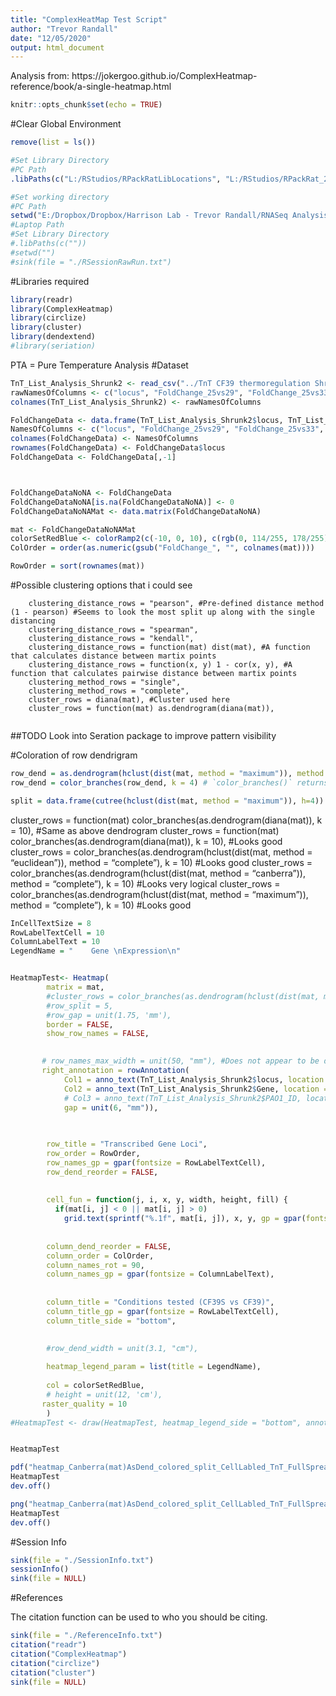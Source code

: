 ```yaml
---
title: "ComplexHeatMap Test Script"
author: "Trevor Randall"
date: "12/05/2020"
output: html_document
---
```


Analysis from: https://jokergoo.github.io/ComplexHeatmap-reference/book/a-single-heatmap.html

```r
knitr::opts_chunk$set(echo = TRUE)
```


#Clear Global Environment
```r
remove(list = ls())
```


```r
#Set Library Directory
#PC Path
.libPaths(c("L:/RStudios/RPackRatLibLocations", "L:/RStudios/RPackRat_2019_04_DESEQLibs"))

#Set working directory
#PC Path
setwd("E:/Dropbox/Dropbox/Harrison Lab - Trevor Randall/RNASeq Analysis/RNASeqAnlyPkrat_2020_03/Analysis Temp X vs X/Secondary Analyses/CF39 25_vs_OtherTemps/TnT Heatmaps")
#Laptop Path
#Set Library Directory
#.libPaths(c(""))
#setwd("")
#sink(file = "./RSessionRawRun.txt") 
``` 


#Libraries required
```r
library(readr)
library(ComplexHeatmap)
library(circlize)
library(cluster)
library(dendextend)
#library(seriation)
```

PTA = Pure Temperature Analysis
#Dataset
```r
TnT_List_Analysis_Shrunk2 <- read_csv("../TnT CF39 thermoregulation Shrunk2-2.csv")
rawNamesOfColumns <- c("locus", "FoldChange_25vs29", "FoldChange_25vs33", "FoldChange_25vs37", "FoldChange_25vs41", "Gene", "Product", "PAO1_ID", "Protein Description")
colnames(TnT_List_Analysis_Shrunk2) <- rawNamesOfColumns

FoldChangeData <- data.frame(TnT_List_Analysis_Shrunk2$locus, TnT_List_Analysis_Shrunk2$FoldChange_25vs29, TnT_List_Analysis_Shrunk2$FoldChange_25vs33, TnT_List_Analysis_Shrunk2$FoldChange_25vs37, TnT_List_Analysis_Shrunk2$FoldChange_25vs41)
NamesOfColumns <- c("locus", "FoldChange_25vs29", "FoldChange_25vs33", "FoldChange_25vs37", "FoldChange_25vs41")
colnames(FoldChangeData) <- NamesOfColumns
rownames(FoldChangeData) <- FoldChangeData$locus
FoldChangeData <- FoldChangeData[,-1]



FoldChangeDataNoNA <- FoldChangeData
FoldChangeDataNoNA[is.na(FoldChangeDataNoNA)] <- 0
FoldChangeDataNoNAMat <- data.matrix(FoldChangeDataNoNA)
```

```r
mat <- FoldChangeDataNoNAMat
colorSetRedBlue <- colorRamp2(c(-10, 0, 10), c(rgb(0, 114/255, 178/255), "white", rgb(213/255, 94/255, 0))) #First color is Blue and second is Vermillion from the Nature Colorblind palette
ColOrder = order(as.numeric(gsub("FoldChange_", "", colnames(mat))))

RowOrder = sort(rownames(mat))
```



#Possible clustering options that i could see

        clustering_distance_rows = "pearson", #Pre-defined distance method (1 - pearson) #Seems to look the most split up along with the single distancing
        clustering_distance_rows = "spearman",
        clustering_distance_rows = "kendall",
        clustering_distance_rows = function(mat) dist(mat), #A function that calculates distance between martix points
        clustering_distance_rows = function(x, y) 1 - cor(x, y), #A function that calculates pairwise distance between martix points
        clustering_method_rows = "single",
        clustering_method_rows = "complete",
        cluster_rows = diana(mat), #Cluster used here
        cluster_rows = function(mat) as.dendrogram(diana(mat)),
        
##TODO Look into Seration package to improve pattern visibility

#Coloration of row dendrigram
```r
row_dend = as.dendrogram(hclust(dist(mat, method = "maximum")), method = "complete")
row_dend = color_branches(row_dend, k = 4) # `color_branches()` returns a dendrogram object

split = data.frame(cutree(hclust(dist(mat, method = "maximum")), h=4))

```

  cluster_rows = function(mat) color_branches(as.dendrogram(diana(mat)), k = 10), #Same as above dendrogram
  cluster_rows = function(mat) color_branches(as.dendrogram(diana(mat)), k = 10), #Looks good
  cluster_rows = color_branches(as.dendrogram(hclust(dist(mat, method = "euclidean")), method = "complete"), k = 10) #Looks good
  cluster_rows = color_branches(as.dendrogram(hclust(dist(mat, method = "canberra")), method = "complete"), k = 10) #Looks very logical
  cluster_rows = color_branches(as.dendrogram(hclust(dist(mat, method = "maximum")), method = "complete"), k = 10) #Looks good



```r
InCellTextSize = 8
RowLabelTextCell = 10
ColumnLabelText = 10
LegendName = "    Gene \nExpression\n"


HeatmapTest<- Heatmap(
        matrix = mat, 
        #cluster_rows = color_branches(as.dendrogram(hclust(dist(mat, method = "canberra")), method = "complete"), k = 5),
        #row_split = 5,
        #row_gap = unit(1.75, 'mm'),
        border = FALSE, 
        show_row_names = FALSE,

        
       # row_names_max_width = unit(50, "mm"), #Does not appear to be doing anything
       right_annotation = rowAnnotation(
            Col1 = anno_text(TnT_List_Analysis_Shrunk2$locus, location = unit(0.75, "mm"), gp = gpar(fontsize = RowLabelTextCell)), 
            Col2 = anno_text(TnT_List_Analysis_Shrunk2$Gene, location = unit(0.0, "mm"), gp = gpar(fontsize = RowLabelTextCell, fontface = "italic")),
          	# Col3 = anno_text(TnT_List_Analysis_Shrunk2$PAO1_ID, location = unit(0, "mm"), gp = gpar(fontsize = RowLabelTextCell)),
            gap = unit(6, "mm")),

        
        
        row_title = "Transcribed Gene Loci",
        row_order = RowOrder,
        row_names_gp = gpar(fontsize = RowLabelTextCell),
        row_dend_reorder = FALSE,
        
        
        cell_fun = function(j, i, x, y, width, height, fill) {
          if(mat[i, j] < 0 || mat[i, j] > 0)
            grid.text(sprintf("%.1f", mat[i, j]), x, y, gp = gpar(fontsize = InCellTextSize))},
        
       
        column_dend_reorder = FALSE, 
        column_order = ColOrder, 
        column_names_rot = 90,
        column_names_gp = gpar(fontsize = ColumnLabelText),
        
        
        column_title = "Conditions tested (CF39S vs CF39)",
        column_title_gp = gpar(fontsize = RowLabelTextCell),
        column_title_side = "bottom",
        
        
        #row_dend_width = unit(3.1, "cm"),

        heatmap_legend_param = list(title = LegendName),
       
        col = colorSetRedBlue,
        # height = unit(12, 'cm'),
       raster_quality = 10
        )
#HeatmapTest <- draw(HeatmapTest, heatmap_legend_side = "bottom", annotation_legend_side = "bottom")


HeatmapTest
```




```r
pdf("heatmap_Canberra(mat)AsDend_colored_split_CellLabled_TnT_FullSpread.pdf", width = 9, height = 12)
HeatmapTest
dev.off()
```

```r
png("heatmap_Canberra(mat)AsDend_colored_split_CellLabled_TnT_FullSpread.png", width = 15, height = 12, units = "cm", res = 300)
HeatmapTest
dev.off()
```


#Session Info
```r
sink(file = "./SessionInfo.txt")
sessionInfo()
sink(file = NULL)
```


#References

The citation function can be used to  who you should be citing.

```r
sink(file = "./ReferenceInfo.txt")
citation("readr")
citation("ComplexHeatmap")
citation("circlize")
citation("cluster")
sink(file = NULL)
```
